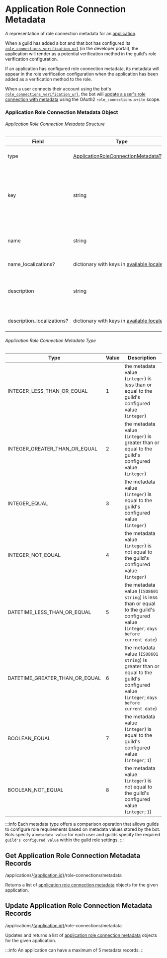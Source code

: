 
# Application Role Connection Metadata

A representation of role connection metadata for an [application](/docs/resources/Application).

When a guild has added a bot and that bot has configured its [`role_connections_verification_url`](/docs/resources/Application#application-object) (in the developer portal), the application will render as a potential verification method in the guild's role verification configuration.

If an application has configured role connection metadata, its metadata will appear in the role verification configuration when the application has been added as a verification method to the role.

When a user connects their account using the bot's [`role_connections_verification_url`](/docs/resources/Application#application-object), the bot will [update a user's role connection with metadata](/docs/resources/User#update-current-user-application-role-connection) using the OAuth2 `role_connections.write` scope.

### Application Role Connection Metadata Object

###### Application Role Connection Metadata Structure

| Field                      | Type                                                                                                                                                                                | Description                                                                                      |
|----------------------------|-------------------------------------------------------------------------------------------------------------------------------------------------------------------------------------|--------------------------------------------------------------------------------------------------|
| type                       | [ApplicationRoleConnectionMetadataType](/docs/resources/Application_Role_Connection_Metadata#application-role-connection-metadata-type) | type of metadata value                                                                           |
| key                        | string                                                                                                                                                                              | dictionary key for the metadata field (must be `a-z`, `0-9`, or `_` characters; 1-50 characters) |
| name                       | string                                                                                                                                                                              | name of the metadata field (1-100 characters)                                                    |
| name_localizations?        | dictionary with keys in [available locales](/docs/Reference#locales)                                                                                                                | translations of the name                                                                         |
| description                | string                                                                                                                                                                              | description of the metadata field (1-200 characters)                                             |
| description_localizations? | dictionary with keys in [available locales](/docs/Reference#locales)                                                                                                                | translations of the description                                                                  |

###### Application Role Connection Metadata Type

| Type                           | Value | Description                                                                                                                            |
|--------------------------------|-------|----------------------------------------------------------------------------------------------------------------------------------------|
| INTEGER_LESS_THAN_OR_EQUAL     | 1     | the metadata value (`integer`) is less than or equal to the guild's configured value (`integer`)                                       |
| INTEGER_GREATER_THAN_OR_EQUAL  | 2     | the metadata value (`integer`) is greater than or equal to the guild's configured value (`integer`)                                    |
| INTEGER_EQUAL                  | 3     | the metadata value (`integer`) is equal to the guild's configured value (`integer`)                                                    |
| INTEGER_NOT_EQUAL              | 4     | the metadata value (`integer`) is not equal to the guild's configured value (`integer`)                                                |
| DATETIME_LESS_THAN_OR_EQUAL    | 5     | the metadata value (`ISO8601 string`) is less than or equal to the guild's configured value (`integer`; `days before current date`)    |
| DATETIME_GREATER_THAN_OR_EQUAL | 6     | the metadata value (`ISO8601 string`) is greater than or equal to the guild's configured value (`integer`; `days before current date`) |
| BOOLEAN_EQUAL                  | 7     | the metadata value (`integer`) is equal to the guild's configured value (`integer`; `1`)                                               |
| BOOLEAN_NOT_EQUAL              | 8     | the metadata value (`integer`) is not equal to the guild's configured value (`integer`; `1`)                                           |

:::info
Each metadata type offers a comparison operation that allows guilds to configure role requirements based on metadata values stored by the bot. Bots specify a `metadata value` for each user and guilds specify the required `guild's configured value` within the guild role settings.
:::

## Get Application Role Connection Metadata Records

<RoutePill method="GET">/applications/[\{application.id\}](/docs/resources/Application#application-object)/role-connections/metadata</RoutePill>

Returns a list of [application role connection metadata](/docs/resources/Application_Role_Connection_Metadata#application-role-connection-metadata-object) objects for the given application.

## Update Application Role Connection Metadata Records

<RoutePill method="PUT">/applications/[\{application.id\}](/docs/resources/Application#application-object)/role-connections/metadata</RoutePill>

Updates and returns a list of [application role connection metadata](/docs/resources/Application_Role_Connection_Metadata#application-role-connection-metadata-object) objects for the given application.

:::info
An application can have a maximum of 5 metadata records.
::